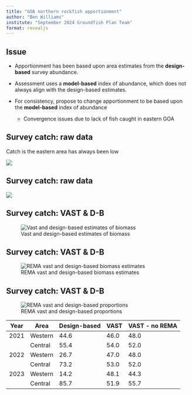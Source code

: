 ```yaml
---
title: "GOA northern rockfish apportionment"
author: "Ben Williams"
institute: "September 2024 Groundfish Plan Team"
format: revealjs
---
```


## Issue

-   Apportionment has been based upon area estimates from the **design-based** survey abundance.

-   Assessment uses a **model-based** index of abundance, which does not always align with the design-based estimates.

-   For consistency, propose to change apportionment to be based upon the **model-based** index of abundance

    -   Convergence issues due to lack of fish caught in eastern GOA

## Survey catch: raw data

Catch is the eastern area has always been low

![](figs/map.png){fig-align="center"}

## Survey catch: raw data

![](figs/totals.png){fig-align="center"}

## Survey catch: VAST & D-B

![Vast and design-based estimates of biomass](figs/vast-db.png)

## Survey catch: VAST & D-B

![REMA vast and design-based biomass estimates](figs/rema_bio.png)

## Survey catch: VAST & D-B

![REMA vast and design-based proportions](figs/rema_perc.png)

| Year | Area    | Design-based | VAST | VAST - no REMA |
|------|---------|--------------|------|----------------|
| 2021 | Western | 44.6         | 46.0 |     48.0      |
|      | Central | 55.4         | 54.0 |     52.0      |
| 2022 | Western | 26.7         | 47.0 |      48.0         |
|      | Central | 73.2         | 53.0 |       52.0         |
| 2023 | Western | 14.2         | 48.1 |     44.3      |
|      | Central | 85.7         | 51.9 |     55.7      |

